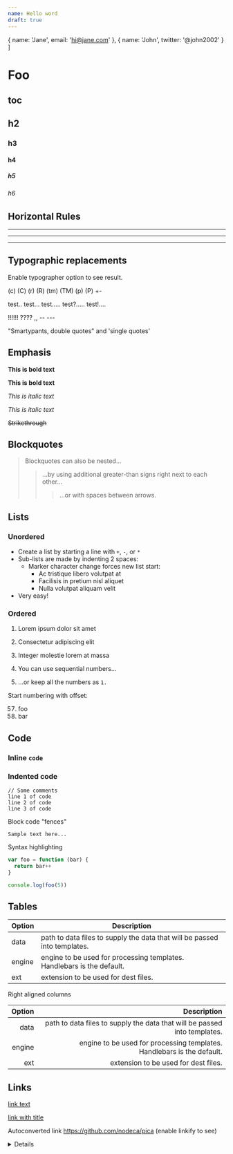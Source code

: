 ```yaml
---
name: Hello word
draft: true
---
```


  { name: 'Jane', email: 'hi@jane.com' },
  { name: 'John', twitter: '@john2002' }
]


# Foo

## toc

## h2

### h3

#### h4

##### h5

###### h6

## Horizontal Rules

---

---

---

## Typographic replacements

Enable typographer option to see result.

(c) (C) (r) (R) (tm) (TM) (p) (P) +-

test.. test... test..... test?..... test!....

!!!!!! ???? ,, -- ---

"Smartypants, double quotes" and 'single quotes'

## Emphasis

**This is bold text**

**This is bold text**

_This is italic text_

_This is italic text_

~~Strikethrough~~

## Blockquotes

> Blockquotes can also be nested...
>
> > ...by using additional greater-than signs right next to each other...
> >
> > > ...or with spaces between arrows.

## Lists

### Unordered

- Create a list by starting a line with `+`, `-`, or `*`
- Sub-lists are made by indenting 2 spaces:
  - Marker character change forces new list start:
    - Ac tristique libero volutpat at
    * Facilisis in pretium nisl aliquet
    - Nulla volutpat aliquam velit
- Very easy!

### Ordered

1. Lorem ipsum dolor sit amet
2. Consectetur adipiscing elit
3. Integer molestie lorem at massa

4. You can use sequential numbers...
5. ...or keep all the numbers as `1.`

Start numbering with offset:

57. foo
1. bar

## Code

### Inline `code`

### Indented code

    // Some comments
    line 1 of code
    line 2 of code
    line 3 of code

Block code "fences"

```
Sample text here...
```

Syntax highlighting

```js
var foo = function (bar) {
  return bar++
}

console.log(foo(5))
```

## Tables

| Option | Description                                                               |
| ------ | ------------------------------------------------------------------------- |
| data   | path to data files to supply the data that will be passed into templates. |
| engine | engine to be used for processing templates. Handlebars is the default.    |
| ext    | extension to be used for dest files.                                      |

Right aligned columns

| Option |                                                               Description |
| -----: | ------------------------------------------------------------------------: |
|   data | path to data files to supply the data that will be passed into templates. |
| engine |    engine to be used for processing templates. Handlebars is the default. |
|    ext |                                      extension to be used for dest files. |

## Links

[link text](http://dev.nodeca.com)

[link with title](http://nodeca.github.io/pica/demo/ 'title text!')

Autoconverted link https://github.com/nodeca/pica (enable linkify to see)

<details>
<summary>Details</summary>
  Laborum ipsum occaecat occaecat eu occaecat non ut officia non minim qui laboris minim. Qui magna nostrud laboris voluptate excepteur dolore exercitation elit exercitation fugiat Lorem. Cupidatat do eiusmod nulla id ipsum incididunt commodo officia pariatur deserunt quis consequat sunt eu. Dolor adipisicing ullamco consectetur irure.

Eiusmod ut dolore nostrud amet quis id minim id nisi in pariatur aliqua nisi adipisicing. Deserunt non aute commodo irure ex sit magna minim qui ad. Aliquip magna commodo laboris cupidatat excepteur. Sunt in pariatur sit labore irure adipisicing cupidatat. Lorem duis non officia qui mollit eu reprehenderit nulla ex in.

Tempor officia aliqua laboris culpa ad laboris do ex dolor voluptate laboris laboris consectetur. Culpa consequat in et Lorem sint labore Lorem minim voluptate aliqua reprehenderit dolore deserunt. Cupidatat reprehenderit commodo dolore eiusmod duis aliquip laborum cupidatat dolor esse dolor.

</details>
